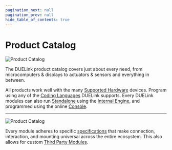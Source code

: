 ```yaml
---
pagination_next: null
pagination_prev: null
hide_table_of_contents: true
---
```



# Product Catalog

![Product Catalog](pathname:///img/duelink-modules.png)

The DUELink product catalog covers just about every need, from microcomputers & displays to actuators & sensors and everything in between.

All products work well with the many [Supported Hardware](../hw/intro) devices. Program using any of the [Coding Languages](../language/intro) DUELink supports. Every DUELink modules can also run [Standalone](../language/standalone) using the [Internal Engine](../engine/intro), and programmed using the online [Console](../console). 

---

![Product Catalog](pathname:///img/catalog/holeyboards-front-45.png)

Every module adheres to specific [specifications](../specs.mdx) that make connection, interaction, and mounting universal across the entire ecosystem. This also allows for custom [Third Party Modules](./third-party).

<ProductCatalog />

